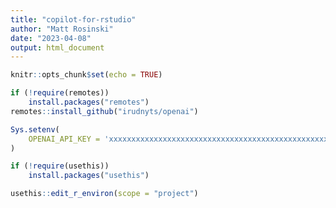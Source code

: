 ```yaml
---
title: "copilot-for-rstudio"
author: "Matt Rosinski"
date: "2023-04-08"
output: html_document
---
```


```r
knitr::opts_chunk$set(echo = TRUE)
```

```r
if (!require(remotes))
    install.packages("remotes")
remotes::install_github("irudnyts/openai")
```

```r
Sys.setenv(
    OPENAI_API_KEY = 'xxxxxxxxxxxxxxxxxxxxxxxxxxxxxxxxxxxxxxxxxxxxxxxxxxx'
)
```

```r
if (!require(usethis))
    install.packages("usethis")

usethis::edit_r_environ(scope = "project")
```

